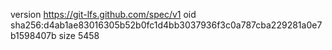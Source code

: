 version https://git-lfs.github.com/spec/v1
oid sha256:d4ab1ae83016305b52b0fc1d4bb3037936f3c0a787cba229281a0e7b1598407b
size 5458
